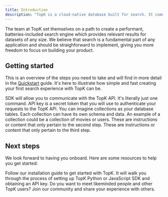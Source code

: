 ```yaml
---
title: Introduction
description: "TopK is a cloud-native database built for search. It comes with semantic search, keyword search, vector search, metadata filtering and reranking built-in."
---
```



The team at TopK set themselves on a path to create a performant, batteries-included search engine which provides relevant results
for datasets of any size.
We believe that search is a fundamental part of any application and should be straighforward to implement, giving you more freedom to focus on building your product.

## Getting started

This is an overview of the steps you need to take and will find in more detail in the [Quickstart](quickstart) guide. It's here to illustrate how simple and fast creating your first search experience with TopK can be.

<Steps>
  <Step title="Install the SDK">
    SDK will allow you to communicate with the TopK API. It's literally just one
    command.
  </Step>
  <Step title="Create an API key">
    API key is a secret token that you will use to authenticate your requests to
    the TopK API.
  </Step>
  <Step title="Create your first collection">
    You can imagine collections as your database tables. Each collection can
    have its own schema and data. An example of a collection could be a collection
    of movies or users.
  </Step>
  <Step title="Add documents to your first collection">
    These are instructions or content that only pertain to the second step.
  </Step>
  <Step title="Search your collection">
    These are instructions or content that only pertain to the third step.
  </Step>
</Steps>

## Next steps

We look forward to having you onboard. Here are some resources to help you get started:

<CardGroup cols={2}>
  <Card title="Install TopK" icon="pen-to-square" href="/installation">
    Follow our installation guide to get started with TopK. It will walk you through
    the process of setting up TopK Python or JavaScript SDK and obtaining an API key.
  </Card>
  <Card title="Community" icon="users" href="/community">
    Do you want to meet likeminded people and other TopK users? Join our
    community and share your experience with others.
  </Card>
</CardGroup>
